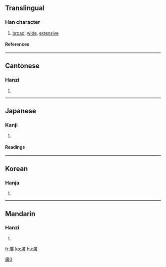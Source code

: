 {{see|広|广}}

==Translingual==
===Han character===
{{Han char|rn=53|rad=广|as=12|sn=15|four=0028<sub>6</sub>|canj=戈廿中金 (ITLC)}}
# [[broad]], [[wide]], [[extensive]]
====References====
{{Han ref|kx=0351.030|dkj=09493|dj=0663.010|hdz=20897.040|uh=5EE3|ud=24291|bh=BC73|bd=48243}}
----
==Cantonese==
===Hanzi===
{{yue-hanzi|jyut=|y=gwong2}}
# {{defn|Cantonese}}
----
==Japanese==
===Kanji===
{{ja-kanji|grade=|rs=广12}}
# {{defn|Japanese}} 
====Readings====
{{ja-readings|on=[[こう]] (kō)|kun=[[ひろい]] (hiroi), [[ひろば]] (hiroba), [[ひろめる]] (hiromeru)}}
----
==Korean==
===Hanja===
{{ko-hanja|hangeul=광|eumhun=넓을|rv=gwang|mr=kwang}}
# {{defn|Korean}}
----
==Mandarin==
===Hanzi===
{{cmn-hanzi|sim=广|pin=[[guǎng]] (guang3)|wg=kuang<sup>3</sup>}}
# {{defn|Mandarin}}

[[fr:廣]]
[[ko:廣]]
[[hu:廣]]

[[Category:CJKV characters simplified differently in Japan and China|廣0]]